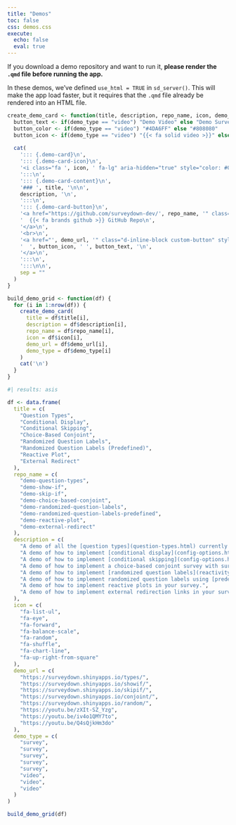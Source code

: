 ```yaml
---
title: "Demos"
toc: false
css: demos.css
execute: 
  echo: false
  eval: true
---
```


::: {.callout-note}

If you download a demo repository and want to run it, **please render the `.qmd` file before running the app.**

In these demos, we've defined `use_html = TRUE` in `sd_server()`. This will make the app load faster, but it requires that the `.qmd` file already be rendered into an HTML file.

:::

```r
create_demo_card <- function(title, description, repo_name, icon, demo_url, demo_type = "survey") {
  button_text <- if(demo_type == "video") "Demo Video" else "Demo Survey"
  button_color <- if(demo_type == "video") "#4DA6FF" else "#808080"
  button_icon <- if(demo_type == "video") "{{< fa solid video >}}" else "{{< fa solid clipboard-list >}}"
  
  cat(
    '::: {.demo-card}\n',
    '::: {.demo-card-icon}\n',
    '<i class="fa ', icon, ' fa-lg" aria-hidden="true" style="color: #00bc8c;"></i>\n',
    ':::\n',
    '::: {.demo-card-content}\n',
    '### ', title, '\n\n',
    description, '\n',
    ':::\n',
    '::: {.demo-card-button}\n',
    '<a href="https://github.com/surveydown-dev/', repo_name, '" class="d-inline-block mb-2 custom-button" style="background-color: #28a745; color: white; padding: 6px 10px; text-decoration: none; font-weight: bold; border-radius: 3px; transition: background-color 0.3s; font-size: 0.8em;">\n',
    '  {{< fa brands github >}} GitHub Repo\n',
    '</a>\n',
    '<br>\n',
    '<a href="', demo_url, '" class="d-inline-block custom-button" style="background-color: ', button_color, '; color: white; padding: 6px 10px; text-decoration: none; font-weight: bold; border-radius: 3px; transition: background-color 0.3s; font-size: 0.8em;">\n',
    '  ', button_icon, ' ', button_text, '\n',
    '</a>\n',
    ':::\n',
    ':::\n\n',
    sep = ""
  )
}
```

```r
build_demo_grid <- function(df) {
  for (i in 1:nrow(df)) {
    create_demo_card(
      title = df$title[i],
      description = df$description[i],
      repo_name = df$repo_name[i],
      icon = df$icon[i],
      demo_url = df$demo_url[i],
      demo_type = df$demo_type[i]
    )
    cat('\n')
  }
}
```

```r
#| results: asis

df <- data.frame(
  title = c(
    "Question Types",
    "Conditional Display",
    "Conditional Skipping",
    "Choice-Based Conjoint",
    "Randomized Question Labels",
    "Randomized Question Labels (Predefined)",
    "Reactive Plot",
    "External Redirect"
  ),
  repo_name = c(
    "demo-question-types",
    "demo-show-if",
    "demo-skip-if",
    "demo-choice-based-conjoint",
    "demo-randomized-question-labels",
    "demo-randomized-question-labels-predefined",
    "demo-reactive-plot",
    "demo-external-redirect"
  ),
  description = c(
    "A demo of all the [question types](question-types.html) currently supported by surveydown.",
    "A demo of how to implement [conditional display](config-options.html#conditional-display) (showing a question based on a previous response).",
    "A demo of how to implement [conditional skipping](config-options.html#conditional-skipping) (skipping to a page based on a previous response).",
    "A demo of how to implement a choice-based conjoint survey with surveydown.",
    "A demo of how to implement [randomized question labels](reactivity.html#randomizing-question-labels).",
    "A demo of how to implement randomized question labels using [predefined random labels](reactivity.html#pre-defined-randomization).",
    "A demo of how to implement reactive plots in your survey.",
    "A demo of how to implement external redirection links in your survey."
  ), 
  icon = c(
    "fa-list-ul",
    "fa-eye",
    "fa-forward",
    "fa-balance-scale",
    "fa-random",
    "fa-shuffle",
    "fa-chart-line",
    "fa-up-right-from-square"
  ),
  demo_url = c(
    "https://surveydown.shinyapps.io/types/",
    "https://surveydown.shinyapps.io/showif/",
    "https://surveydown.shinyapps.io/skipif/",
    "https://surveydown.shinyapps.io/conjoint/",
    "https://surveydown.shinyapps.io/random/",
    "https://youtu.be/zXIt-SZ_Yzg",
    "https://youtu.be/iv4o1QMY7to",
    "https://youtu.be/Q4sQjkHm3do"
  ),
  demo_type = c(
    "survey",
    "survey",
    "survey",
    "survey",
    "survey",
    "video",
    "video",
    "video"
  )
)

build_demo_grid(df)
```
